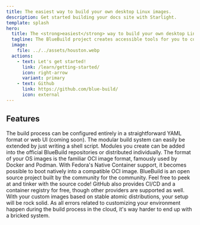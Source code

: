 ```yaml
---
title: The easiest way to build your own desktop Linux images.
description: Get started building your docs site with Starlight.
template: splash
hero:
  title: The <strong>easiest</strong> way to build your own desktop Linux images.
  tagline: The BlueBuild project creates accessible tools for you to configure, build, and create custom images of atomic Fedora distributions.
  image:
    file: ../../assets/houston.webp
  actions:
    - text: Let's get started!
      link: /learn/getting-started/
      icon: right-arrow
      variant: primary
    - text: Github
      link: https://github.com/blue-build/
      icon: external
---
```



## Features

<CardGrid stagger>
	<Card title="Easy configuration" icon="pencil">
		The build process can be configured entirely in a straightforward YAML format or web UI (coming soon).
	</Card>
	<Card title="Totally extensible" icon="add-document">
		The modular build system can easily be extended by just writing a shell script.
    Modules you create can be added into the official BlueBuild repositories or distributed individually.
	</Card>
	<Card title="Based on standards" icon="puzzle">
		The format of your OS images is the familiar OCI image format, famously used by Docker and Podman.
    With Fedora's Native Container support, it becomes possible to boot natively into a compatible OCI image.
	</Card>
	<Card title="Free and open source" icon="open-book">
		BlueBuild is an open source project built by the community for the community.
    Feel free to peek at and tinker with the source code!
    GitHub also provides CI/CD and a container registry for free, though other providers are supported as well.
	</Card>
  <Card title="Effortless stability" icon="information">
		With your custom images based on stable atomic distributions, your setup will be rock solid.
    As all errors related to customizing your environment happen during the build process in the cloud, it's way harder to end up with a bricked system.
	</Card>
</CardGrid>

